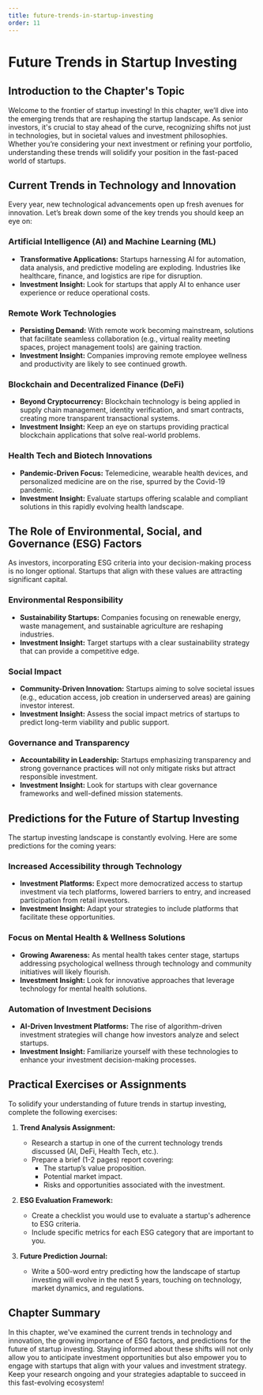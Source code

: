 ```yaml
---
title: future-trends-in-startup-investing
order: 11
---
```


# Future Trends in Startup Investing

## Introduction to the Chapter's Topic

Welcome to the frontier of startup investing! In this chapter, we’ll dive into the emerging trends that are reshaping the startup landscape. As senior investors, it's crucial to stay ahead of the curve, recognizing shifts not just in technologies, but in societal values and investment philosophies. Whether you’re considering your next investment or refining your portfolio, understanding these trends will solidify your position in the fast-paced world of startups.

## Current Trends in Technology and Innovation

Every year, new technological advancements open up fresh avenues for innovation. Let’s break down some of the key trends you should keep an eye on:

### Artificial Intelligence (AI) and Machine Learning (ML)
- **Transformative Applications:** Startups harnessing AI for automation, data analysis, and predictive modeling are exploding. Industries like healthcare, finance, and logistics are ripe for disruption.
- **Investment Insight:** Look for startups that apply AI to enhance user experience or reduce operational costs.

### Remote Work Technologies
- **Persisting Demand:** With remote work becoming mainstream, solutions that facilitate seamless collaboration (e.g., virtual reality meeting spaces, project management tools) are gaining traction.
- **Investment Insight:** Companies improving remote employee wellness and productivity are likely to see continued growth.

### Blockchain and Decentralized Finance (DeFi)
- **Beyond Cryptocurrency:** Blockchain technology is being applied in supply chain management, identity verification, and smart contracts, creating more transparent transactional systems.
- **Investment Insight:** Keep an eye on startups providing practical blockchain applications that solve real-world problems.

### Health Tech and Biotech Innovations
- **Pandemic-Driven Focus:** Telemedicine, wearable health devices, and personalized medicine are on the rise, spurred by the Covid-19 pandemic.
- **Investment Insight:** Evaluate startups offering scalable and compliant solutions in this rapidly evolving health landscape.

## The Role of Environmental, Social, and Governance (ESG) Factors

As investors, incorporating ESG criteria into your decision-making process is no longer optional. Startups that align with these values are attracting significant capital.

### Environmental Responsibility
- **Sustainability Startups:** Companies focusing on renewable energy, waste management, and sustainable agriculture are reshaping industries.
- **Investment Insight:** Target startups with a clear sustainability strategy that can provide a competitive edge.

### Social Impact
- **Community-Driven Innovation:** Startups aiming to solve societal issues (e.g., education access, job creation in underserved areas) are gaining investor interest.
- **Investment Insight:** Assess the social impact metrics of startups to predict long-term viability and public support.

### Governance and Transparency
- **Accountability in Leadership:** Startups emphasizing transparency and strong governance practices will not only mitigate risks but attract responsible investment.
- **Investment Insight:** Look for startups with clear governance frameworks and well-defined mission statements.

## Predictions for the Future of Startup Investing

The startup investing landscape is constantly evolving. Here are some predictions for the coming years:

### Increased Accessibility through Technology
- **Investment Platforms:** Expect more democratized access to startup investment via tech platforms, lowered barriers to entry, and increased participation from retail investors.
- **Investment Insight:** Adapt your strategies to include platforms that facilitate these opportunities.

### Focus on Mental Health & Wellness Solutions
- **Growing Awareness:** As mental health takes center stage, startups addressing psychological wellness through technology and community initiatives will likely flourish.
- **Investment Insight:** Look for innovative approaches that leverage technology for mental health solutions.

### Automation of Investment Decisions
- **AI-Driven Investment Platforms:** The rise of algorithm-driven investment strategies will change how investors analyze and select startups.
- **Investment Insight:** Familiarize yourself with these technologies to enhance your investment decision-making processes.

## Practical Exercises or Assignments

To solidify your understanding of future trends in startup investing, complete the following exercises:

1. **Trend Analysis Assignment:**
   - Research a startup in one of the current technology trends discussed (AI, DeFi, Health Tech, etc.).
   - Prepare a brief (1-2 pages) report covering:
     - The startup’s value proposition.
     - Potential market impact.
     - Risks and opportunities associated with the investment.

2. **ESG Evaluation Framework:**
   - Create a checklist you would use to evaluate a startup's adherence to ESG criteria.
   - Include specific metrics for each ESG category that are important to you.

3. **Future Prediction Journal:**
   - Write a 500-word entry predicting how the landscape of startup investing will evolve in the next 5 years, touching on technology, market dynamics, and regulations.

## Chapter Summary

In this chapter, we've examined the current trends in technology and innovation, the growing importance of ESG factors, and predictions for the future of startup investing. Staying informed about these shifts will not only allow you to anticipate investment opportunities but also empower you to engage with startups that align with your values and investment strategy. Keep your research ongoing and your strategies adaptable to succeed in this fast-evolving ecosystem!

